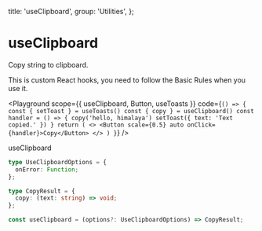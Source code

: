 
  title: 'useClipboard',
  group: 'Utilities',
};

# useClipboard

Copy string to clipboard.

This is custom React hooks, you need to follow the <Link target="_blank" color href="https://reactjs.org/docs/hooks-rules.html">Basic Rules</Link> when you use it.

<Playground
  scope={{ useClipboard, Button, useToasts }}
  code={`
() => {
  const { setToast } = useToasts()
  const { copy } = useClipboard()
  const handler = () => {
    copy('hello, himalaya')
    setToast({ text: 'Text copied.' })
  }
  return (
    <>
      <Button scale={0.5} auto onClick={handler}>Copy</Button>
    </>
  )
}
`}
/>

<Attributes edit="/app/hooks/use-clipboard.mdx">
<Attributes.Title>useClipboard</Attributes.Title>

```ts
type UseClipboardOptions = {
  onError: Function;
};

type CopyResult = {
  copy: (text: string) => void;
};

const useClipboard = (options?: UseClipboardOptions) => CopyResult;
```

</Attributes>
